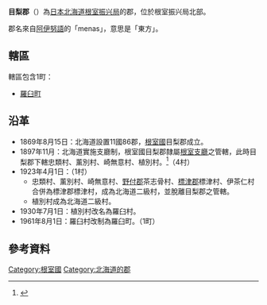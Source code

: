 {{日本郡
| 郡=目梨郡
| 日文原名=目梨郡
| 平假名=めなしぐん
| 羅馬字拼音=Menashi-gun
| 都道府縣=北海道
| 支廳=根室振兴局
| 町=1
| 村=
| 經度=
| 緯度=
| 地圖=[[File:Rausu_in_Nemuro_Subprefecture.gif|250px]]
}}
'''目梨郡'''（{{jpn|j=目梨郡|hg=めなしぐん|rm=Menashi gun|f=y}}）為[[日本|日本]][[北海道|北海道]][[根室振兴局|根室振兴局]]的郡，位於根室振兴局北部。

郡名來自[[阿伊努語|阿伊努語]]的「menas」，意思是「東方」。

==轄區==
轄區包含1町：
*[[羅臼町|羅臼町]]

==沿革==
*1869年8月15日：北海道設置11國86郡，[[根室國|根室國]]目梨郡成立。
*1897年11月：北海道實施支廳制，根室國目梨郡隸屬[[根室支廳|根室支廳]]之管轄，此時目梨郡下轄忠類村、薰別村、崎無意村、植別村。<ref>{{Cite web|url=http://homepage1.nifty.com/ishato/tiri/sityoson/01hokkai/01_hokkai21.htm#nemuro |title=市町村的變遷 - 北海道［道東・道北］ |publisher=ISSIE |accessdate=2008年7月21日 |language=ja |deadurl=yes |archiveurl=https://web.archive.org/web/20091001194212/http://homepage1.nifty.com/ishato/tiri/sityoson/01hokkai/01_hokkai21.htm |archivedate=2009年10月1日 }}</ref>（4村）
*1923年4月1日：（1村）
**忠類村、薰別村、崎無意村、[[野付郡|野付郡]]茶志骨村、[[標津郡|標津郡]]標津村、伊茶仁村合併為標津郡標津村，成為北海道二級村，並脫離目梨郡之管轄。
**植別村成為北海道二級村。
*1930年7月1日：植別村改名為羅臼村。
*1961年8月1日：羅臼村改制為羅臼町。（1町）

==參考資料==
{{Reflist}}

{{根室振興局}}
{{根室國的郡}}

[[Category:根室國|Category:根室國]]
[[Category:北海道的郡|Category:北海道的郡]]